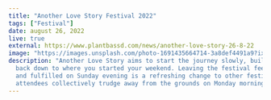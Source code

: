 ---
title: "Another Love Story Festival 2022"
tags: ["Festival"]
date: august 26, 2022
live: true
external: https://www.plantbassd.com/news/another-love-story-26-8-22
image: "https://images.unsplash.com/photo-1691435664714-3a8def4491a9?ixlib=rb-4.0.3&ixid=M3wxMjA3fDB8MHxwaG90by1wYWdlfHx8fGVufDB8fHx8fA%3D%3D&auto=format&fit=crop&w=687&q=80"
description: "Another Love Story aims to start the journey slowly, build you up and gently take you
  back down to where you started your weekend. Leaving the festival feeling optimistic
  and fulfilled on Sunday evening is a refreshing change to other festivals where
  attendees collectively trudge away from the grounds on Monday morning."
---
